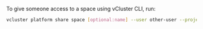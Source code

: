 To give someone access to a space using vCluster CLI, run:
```bash
vcluster platform share space [optional:name] --user other-user --project my-project
```

